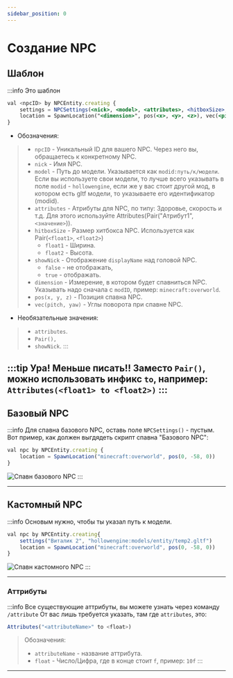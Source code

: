 ```yaml
---
sidebar_position: 0
---
```


# Создание NPC

## Шаблон

:::info Это шаблон

```jsx
val <npcID> by NPCEntity.creating {
    settings = NPCSettings(<nick>, <model>, <attributes>, <hitboxSize>, <showNick>)
    location = SpawnLocation("<dimension>", pos(<x>, <y>, <z>), vec(<pitch>, <yaw>))
}
```

- Обозначения:
> - `npcID` - Уникальный ID для вашего NPC. Через него вы, обращаетесь к конкретному NPC. 
> - `nick` - Имя NPC.
> - `model` - Путь до модели. Указывается как `modid:путь/к/модели`. Если вы используете свои модели, то лучше всего указывать в поле `modid` - `hollowengine`, если же у вас стоит другой мод, в котором есть gltf модели, то указываете его идентификатор (modid). 
> - `attributes` - Атрибуты для NPC, по типу: Здоровье, скорость и т.д. Для этого используйте Attributes(Pair("Атрибут1", `<значение>`)). 
> - `hitboxSize` - Размер хитбокса NPC. Используется как Pair(`<float1>`, `<float2>`)
>   - `float1` - Ширина. 
>   - `float2` - Высота. 
> - `showNick` - Отображение `displayName` над головой NPC. 
>   - `false` - не отображать, 
>   - `true` - отображать. 
> - `dimension` - Измерение, в котором будет спавниться NPC. Указывать надо сначала с `modID`, пример: `minecraft:overworld`. 
> - `pos(x, y, z)` - Позиция спавна NPC. 
> - `vec(pitch, yaw)` - Углы поворота при спавне NPC. 

- Необязательные значения:
> - `attributes`. 
> - `Pair(),` 
> - `showNick`.
:::

:::tip Ура! Меньше писать!!
Заместо `Pair()`, можно использовать инфикс `to`, например: `Attributes(<float1> to <float2>)`
:::
---

## Базовый NPC

:::info Для спавна базового NPC, оставь поле `NPCSettings()` - пустым.
Вот пример, как должен выгдядеть скрипт спавна "Базового NPC":
```jsx
val npc by NPCEntity.creating {
    location = SpawnLocation("minecraft:overworld", pos(0, -58, 0))
}
```
![Спавн базового NPC](../../.resourses/spawn-basic-npc.gif)
:::

---

## Кастомный NPC

:::info Основым нужно, чтобы ты указал путь к модели.
```jsx
val npc by NPCEntity.creating{
    settings("Виталик 2", "hollowengine:models/entity/temp2.gltf")
    location = SpawnLocation("minecraft:overworld", pos(0, -58, 0))
}
```
![Спавн кастомного NPC](../../.resourses/spawn-custom-npc.gif)
:::

---

### Аттрибуты

:::info Все существующие аттрибуты, вы можете узнать через команду `/attribute`
От вас лишь требуется указать, там где `attributes`, это:
```jsx
Attributes("<attributeName>" to <float>)
```
> Обозначения:
> - `attributeName` - название аттрибута.
> - `float` - Число/Цифра, где в конце стоит `f`, пример: `10f`
:::

---
